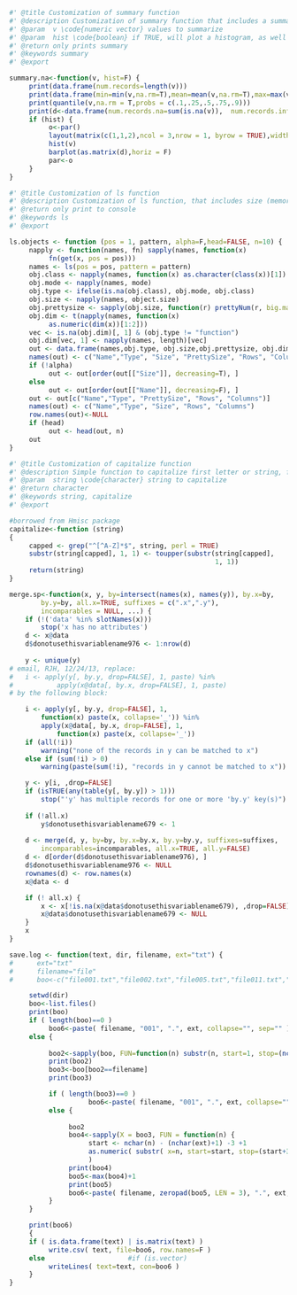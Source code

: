 ```r

#' @title Customization of summary function
#' @description Customization of summary function that includes a summary of the number of values that are na, infinite, or not numeric.  Also reports, n records, min, mean, max, and several quantiles. 
#' @param  v \code{numeric vector} values to summarize
#' @param  hist \code{boolean} if TRUE, will plot a histogram, as well as output text to console
#' @return only prints summary
#' @keywords summary
#' @export

summary.na<-function(v, hist=F) {
     print(data.frame(num.records=length(v)))
     print(data.frame(min=min(v,na.rm=T),mean=mean(v,na.rm=T),max=max(v,na.rm=T)))
     print(quantile(v,na.rm = T,probs = c(.1,.25,.5,.75,.9)))
     print(d<-data.frame(num.records.na=sum(is.na(v)),  num.records.infinite=sum(is.infinite(v)),  num.records.not.numeric=sum(!is.numeric(v))))
     if (hist) {
          o<-par()
          layout(matrix(c(1,1,2),ncol = 3,nrow = 1, byrow = TRUE),widths=c(2,1))
          hist(v)
          barplot(as.matrix(d),horiz = F)
          par<-o
     }
}
```



```r
#' @title Customization of ls function
#' @description Customization of ls function, that includes size (memory) of all objects or data in current session environment.
#' @return only print to console
#' @keywords ls
#' @export

ls.objects <- function (pos = 1, pattern, alpha=F,head=FALSE, n=10) {
     napply <- function(names, fn) sapply(names, function(x)
          fn(get(x, pos = pos)))
     names <- ls(pos = pos, pattern = pattern)
     obj.class <- napply(names, function(x) as.character(class(x))[1])
     obj.mode <- napply(names, mode)
     obj.type <- ifelse(is.na(obj.class), obj.mode, obj.class)
     obj.size <- napply(names, object.size)
     obj.prettysize <- sapply(obj.size, function(r) prettyNum(r, big.mark = ",") )
     obj.dim <- t(napply(names, function(x)
          as.numeric(dim(x))[1:2]))
     vec <- is.na(obj.dim)[, 1] & (obj.type != "function")
     obj.dim[vec, 1] <- napply(names, length)[vec]
     out <- data.frame(names,obj.type, obj.size,obj.prettysize, obj.dim)
     names(out) <- c("Name","Type", "Size", "PrettySize", "Rows", "Columns")
     if (!alpha)
          out <- out[order(out[["Size"]], decreasing=T), ]
     else
          out <- out[order(out[["Name"]], decreasing=F), ]
     out <- out[c("Name","Type", "PrettySize", "Rows", "Columns")]
     names(out) <- c("Name","Type", "Size", "Rows", "Columns")
     row.names(out)<-NULL
     if (head)
          out <- head(out, n)
     out
}
```

```r
#' @title Customization of capitalize function
#' @description Simple function to capitalize first letter or string, for prettying up plot titles, legends, axes, etc.
#' @param  string \code{character} string to capitalize
#' @return character
#' @keywords string, capitalize
#' @export

#borrowed from Hmisc package
capitalize<-function (string) 
{
     capped <- grep("^[^A-Z]*$", string, perl = TRUE)
     substr(string[capped], 1, 1) <- toupper(substr(string[capped], 
                                                    1, 1))
     return(string)
}
```


```r
merge.sp<-function(x, y, by=intersect(names(x), names(y)), by.x=by, 
     	by.y=by, all.x=TRUE, suffixes = c(".x",".y"), 
		incomparables = NULL, ...) {
	if (!('data' %in% slotNames(x)))
		stop('x has no attributes')
	d <- x@data
	d$donotusethisvariablename976 <- 1:nrow(d)
	
	y <- unique(y)
# email, RJH, 12/24/13, replace:
#	i <- apply(y[, by.y, drop=FALSE], 1, paste) %in% 
#			apply(x@data[, by.x, drop=FALSE], 1, paste)
# by the following block:

	i <- apply(y[, by.y, drop=FALSE], 1, 
		function(x) paste(x, collapse='_')) %in% 
		apply(x@data[, by.x, drop=FALSE], 1, 
			function(x) paste(x, collapse='_'))
	if (all(!i))
		warning("none of the records in y can be matched to x")
	else if (sum(!i) > 0)
		warning(paste(sum(!i), "records in y cannot be matched to x"))

	y <- y[i, ,drop=FALSE]
	if (isTRUE(any(table(y[, by.y]) > 1)))
		stop("'y' has multiple records for one or more 'by.y' key(s)")
	
	if (!all.x)
		y$donotusethisvariablename679 <- 1
	
	d <- merge(d, y, by=by, by.x=by.x, by.y=by.y, suffixes=suffixes, 
		incomparables=incomparables, all.x=TRUE, all.y=FALSE)
	d <- d[order(d$donotusethisvariablename976), ]
	d$donotusethisvariablename976 <- NULL
	rownames(d) <- row.names(x)
	x@data <- d

	if (! all.x) {
		x <- x[!is.na(x@data$donotusethisvariablename679), ,drop=FALSE] 
		x@data$donotusethisvariablename679 <- NULL
	}
	x
}
```

```r
save.log <- function(text, dir, filename, ext="txt") {
#      ext="txt"
#      filename="file"
#      boo<-c("file001.txt","file002.txt","file005.txt","file011.txt","otherfile.txt")

     setwd(dir)
     boo<-list.files()
     print(boo)
     if ( length(boo)==0 )
          boo6<-paste( filename, "001", ".", ext, collapse="", sep="" )
     else {
               
          boo2<-sapply(boo, FUN=function(n) substr(n, start=1, stop=(nchar(n)-nchar(ext)-1-3)))
          print(boo2)
          boo3<-boo[boo2==filename]
          print(boo3)

          if ( length(boo3)==0 )
                    boo6<-paste( filename, "001", ".", ext, collapse="", sep="" )
          else {
               
               boo2
               boo4<-sapply(X = boo3, FUN = function(n) {
                    start <- nchar(n) - (nchar(ext)+1) -3 +1
                    as.numeric( substr( x=n, start=start, stop=(start+3-1)) ) }
                    )
               print(boo4)
               boo5<-max(boo4)+1
               print(boo5)
               boo6<-paste( filename, zeropad(boo5, LEN = 3), ".", ext, collapse="", sep="" )
          }
     }

     print(boo6)
     {
     if ( is.data.frame(text) | is.matrix(text) )
          write.csv( text, file=boo6, row.names=F )
     else                     #if (is.vector)
          writeLines( text=text, con=boo6 )
     }
}
```


